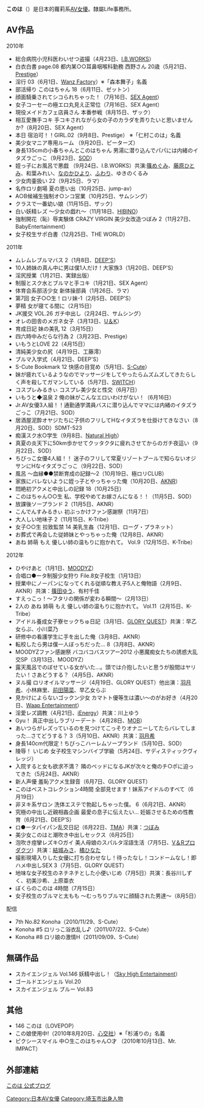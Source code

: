 {{AV女優|
|モデル名=このは<br>木葉
|ふりがな=
|画像ファイル=
|別名=Konoha
|愛称=
|生年=1991
|生月=12
|生日=02
|出身地={{JPN}}・[[埼玉県|埼玉県]]
|血液型=
|時点=
|身長=151
|体重=
|バスト=84
|ウエスト=59
|ヒップ=84
|カップ=D
|股下=
|靴=
|身体備考=
|ジャンル=
|AV出演期間=2010年 -
|活動備考=
|他の活動=
|その他=
}}

'''このは'''（{{bd|1991年|12月2日|||}}）是日本的蘿莉系[[AV女優|AV女優]]。隸屬Life事務所。

==AV作品==
;2010年
*総合病院小児科医わいせつ盗撮（4月23日、[[I.B.WORKS|I.B.WORKS]]）
*白衣白書 page.08 都内某○○耳鼻咽喉科勤務 西野さん 20歳（5月21日、[[Prestige|Prestige]]）
*淫行 03（6月1日、[[Wanz_Factory|Wanz Factory]]）※「森本舞子」名義
*部活帰り このはちゃん 18（6月11日、ゼットン）
*顔面騎乗されてシコられちゃった！（7月16日、[[SEX_Agent|SEX Agent]]）
*女子コーセーの極エロ丸見え正常位（7月16日、SEX Agent）
*現役メイドカフェ店員さん 本番参戦（8月15日、ザック）
*相互愛撫手コキ 手コキされながら女の子のカラダを弄りたいと思いませんか?（8月20日、SEX Agent）
*本日 宿泊可！！GIRL.02（9月8日、Prestige） ※「仁村このは」名義
*美少女マニア専用ルーム （9月20日、ピーターズ）
*身長135cmの小春ちゃんとこのはちゃん 男湯に潜り込んでパパには内緒のイタズラごっこ（9月23日、[[SOD|SOD]]）
*姪っ子にお風呂で悪戯 （9月24日、I.B.WORKS）共演:[[篠めぐみ|篠めぐみ]]、[[藤原ひとみ|藤原ひとみ]]、和葉みれい、[[なのかひより|なのかひより]]、[[ふわり|ふわり]]、ゆきのくるみ
*少女肉壷扱い 22（9月25日、ラマ）
*名作ロリ劇場 夏の思い出（10月25日、jump-av）
*A○B候補生強制オ○ンコ営業（10月25日、サムシング）
*クラスで一番幼い娘（11月15日、ザック）
*白い妖精レズ 〜少女の戯れ〜（11月18日、[[HIBINO|HIBINO]]）
*強制開花（恥）辱実験体 CRAZY VIRGIN 美少女改造つぼみ 2（11月27日、BabyEntertainment）
*女子校生サポ白書（12月25日、THE WORLD）

;2011年
*ムレムレブルマバス 2（1月8日、[[DEEP'S|DEEP'S]]）
*10人姉妹の真ん中に男は僕1人だけ！大家族3（1月20日、DEEP'S）
*淫尻授業（1月21日、実録出版）
*制服とスク水とブルマと手コキ（1月21日、SEX Agent）
*体育会系部活少女 新体操部員（1月26日、ラマ）
*第7回 女子○○生！ロリ妹-1（2月5日、DEEP'S）
*夢精 女が寝てる間に（2月15日）
*JK援交 VOL.26 ガチ中出し（2月24日、サムシング）
*オレの田舎のメガネ女子（3月13日、[[U＆K|U＆K]]）
*育成日記 妹の美乳 12（3月15日）
*四六時中みだらな行為 2（3月23日、Prestige）
*いもうとLOVE 22（4月15日）
*清純美少女の尻（4月19日、工藤澪）
*ブルマ入学式（4月21日、DEEP'S）
*S-Cute Bookmark 12 快感の目覚め（5月1日、[[S-Cute|S-Cute]]）
*妹が疲れているようなのでマッサージをしてやったらムズムズしてきたらしく声を殺してガマンしている（5月7日、[[SWITCH|SWITCH]]） 
*コスプレみるきぃ コスプレ美少女と性交（6月7日）
*いもうと◆温泉 2 俺の妹がこんなエロいわけがない！（6月16日）
*Jr.AV女優3人組！！通勤通学満員バスに潜り込んでママには内緒のイタズラごっこ（7月21日、SOD）
*居酒屋泥酔オヤジたちに子供のフリしてHなイタズラを仕掛けてきなさい（8月20日、SOD）SDMT-523
*痴漢スク水○学生（9月8日、[[Natural_High|Natural High]]）
*真夏の炎天下に50km歩かせてクッタクタに疲れさせてからのガチ夜這い（9月22日、SOD）
*ちびっこ女優4人組！！ 迷子のフリして常夏リゾートプールで知らないオジサンにHなイタズラごっこ（9月22日、SOD）
*風呂 〜血縁●●禁断育成の記録〜2（10月19日、極ロリCLUB）
*家族にバレないように姪っ子とやっちゃった俺（10月20日、[[AKNR|AKNR]]）
*悶絶初アクメと中出しの記録 18（10月25日）
*このはちゃん○○生 私、学校やめてお嫁さんになる！！（11月5日、SOD）
*放課後ソープランド 2（11月5日、AKNR）
*こんでんすみるきぃ 初ぶっかけファン感謝祭（11月7日）
*大人しい地味子 2（11月15日、K-Tribe）
*女子○○生 拉致監禁 14 美乳生姦（12月1日、ローグ・プラネット）
*お葬式で再会した従姉妹とやっちゃった俺（12月8日、AKNR）
*あね 姉萌 もえ 優しい姉の温もりに抱かれて。 Vol.9（12月15日、K-Tribe）

;2012年
*ひやけあと（1月1日、[[MOODYZ|MOODYZ]]）
*合唱ロ●ータ制服少女狩り File.8女子校生（1月13日）
*授業中にノーパンになってくれる従順な教え子5人と俺物語（2月9日、AKNR）共演：[[篠田ゆう|篠田ゆう]]、有村千佳
*すえっこっ！〜フタリの関係が変わる瞬間〜（2月13日）
*2人の あね 姉萌 もえ 優しい姉の温もりに抱かれて。 Vol.11（2月15日、K-Tribe）
*アイドル養成女子寮セックちゅ日記（3月1日、[[GLORY_QUEST|GLORY QUEST]]）共演：早乙女らぶ、小川菜乃
*研修中の看護学生に手を出した俺（3月8日、AKNR）
*転校したら男は僕一人ぼっちだった… 8（3月8日、AKNR）
*MOODYZファン感謝祭 バコバコバスツアー2012 小悪魔痴女たちの誘惑大乱交SP（3月13日、MOODYZ）
*露天風呂でのぼせている女がいた…。頭では介抱したいと思うが股間はヤリたい！さあどうする？（4月5日、AKNR）
*ヌル撮 ロリオイルマッサージ（4月19日、GLORY QUEST）他出演：[[羽月希|羽月希]]、小林麻里、[[前田陽菜|前田陽菜]]、早乙女らぶ
*見かけによらないゴックン少女 カマトト優等生は濃い〜のがお好き（4月20日、[[Waap_Entertainment|Waap Entertainment]]）
*淫愛レズ調教（4月21日、[[iEnergy|iEnergy]]）共演：川上ゆう
*Gyu！ 真正中出しラブリーデート（4月28日、[[MOB|MOB]]）
*あいつらがレズっているのを見つけてこっそりオナニーしてたらバレてしまった…さてどうする？ 3（5月10日、AKNR）共演：[[羽月希|羽月希]]
*身長140cm代限定！ちびっこハーレムソープランド（5月10日、SOD）
*陵辱！ いじめ 女子校生マシンバイブ学級（5月24日、サディスティックヴィレッジ）
*入院すると女も欲求不満？ 隣のベッドになるJKが次々と俺のチ○ポに迫ってきた（5月24日、AKNR）
*新人声優 羞恥アクメ生録音（6月7日、GLORY QUEST）
*このはベストコレクション4時間 全部見せます！妹系アイドルのすべて（6月19日）
*非ヌキ系サロン 洗体エステで勃起しちゃった僕。 6（6月21日、AKNR）
*究極の中出し近親相姦企画 最愛の息子に伝えたい… 妊娠させるための性教育（6月21日、DEEP’S）
*ロ●ータパイパン乱交日記（6月22日、[[TMA|TMA]]）共演：[[つぼみ|つぼみ]]
*美少女このはと潮吹き中出しセックス（6月25日）
*泡吹き痙攣レズキ○ガイ 美人母娘のスパルタ淫語生活（7月5日、[[V＆Rプロダクツ|V＆Rプロダクツ]]）共演：[[結城みさ|結城みさ]]、[[橘ひなた|橘ひなた]]
*撮影現場入りした女優に打ち合わせなし！待ったなし！コンドームなし！即ハメ中出しSEX 3（7月5日、GLORY QUEST）
*地味な女子校生のネチネチとした小便いじめ（7月5日）共演：長谷川しずく、初美沙希、上原亜衣
*ぼくらのこのは 4時間（7月15日）
*女子校生のブルマと太もも 〜むっちりブルマに顔騎された男達〜（8月5日）

;配信
*7th No.82 Konoha（2010/11/29、S-Cute）
*Konoha #5 ロリっこ浴衣乱し♪（2011/07/22、S-Cute）
*Konoha #8 ロリ娘の激情H（2011/09/09、S-Cute）

==無碼作品==
*スカイエンジェル Vol.146 妖精中出し！（[[Sky_High_Entertainment作品列表|Sky High Entertainment]]）
*ゴールドエンジェル Vol.20
*スカイエンジェル ブルー Vol.83

==其他==
*146 このは（LOVEPOP）
*この娘使用中!（2010年8月20日、[[心交社|心交社]]）※「杉浦りの」名義
*ピクシースマイル 中○生このはちゃん○才 （2010年10月13日、Mr. IMPACT）

==外部連結==
[https://web.archive.org/web/20120319033718/http://blog.livedoor.jp/konoha_konoha/ このは 公式ブログ]

{{DEFAULTSORT:Konoha}}
[[Category:日本AV女優|Category:日本AV女優]]
[[Category:埼玉市出身人物|Category:埼玉市出身人物]]